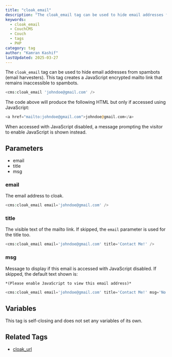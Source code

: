 ```yaml
---
title: "cloak_email"
description: "The cloak_email tag can be used to hide email addresses from spambots using JavaScript encryption."
keywords:
  - cloak_email
  - CouchCMS
  - Couch
  - tags
  - PHP
category: tag
author: "Kamran Kashif"
lastUpdated: 2025-03-27
---
```


The `cloak_email` tag can be used to hide email addresses from spambots (email harvesters).
This tag creates a JavaScript encrypted mailto link that remains inaccessible to spambots.

```php
<cms:cloak_email 'johndoe@gmail.com' />
```

The code above will produce the following HTML but only if accessed using JavaScript:

```php
<a href="mailto:johndoe@gmail.com">johndoe@gmail.com</a>
```

When accessed with JavaScript disabled, a message prompting the visitor to enable JavaScript is shown instead.

## Parameters

- email
- title
- msg

### email

The email address to cloak.

```php
<cms:cloak_email email='johndoe@gmail.com' />
```

### title

The visible text of the mailto link. If skipped, the `email` parameter is used for the title too.

```php
<cms:cloak_email email='johndoe@gmail.com' title='Contact Me!' />
```

### msg

Message to display if this email is accessed with JavaScript disabled. If skipped, the default text shown is:

```txt
*(Please enable JavaScript to view this email address)*
```

```php
<cms:cloak_email email='johndoe@gmail.com' title='Contact Me!' msg='No JavaScript ?!!' />
```

## Variables

This tag is self-closing and does not set any variables of its own.

## Related Tags

- [cloak_url](../cloak_url)
